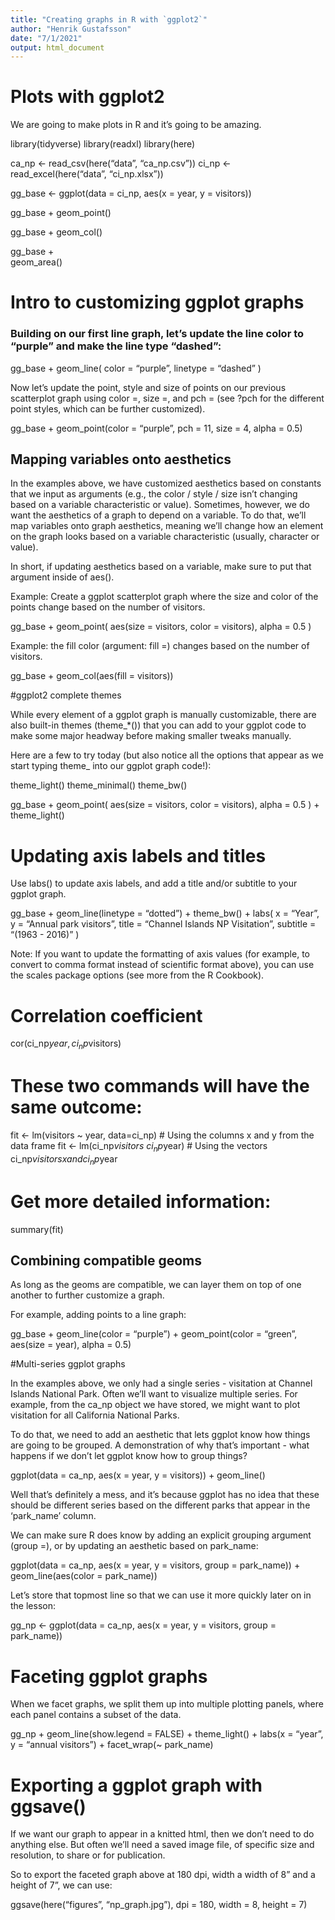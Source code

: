 ```yaml
---
title: "Creating graphs in R with `ggplot2`"
author: "Henrik Gustafsson"
date: "7/1/2021"
output: html_document
---
```


# Plots with ggplot2

We are going to make plots in R and it's going to be amazing.

library(tidyverse)
library(readxl)
library(here)

ca_np <- read_csv(here("data", "ca_np.csv"))
ci_np <- read_excel(here("data", "ci_np.xlsx"))

gg_base <- ggplot(data = ci_np, aes(x = year, y = visitors))

gg_base +
  geom_point()

gg_base +
  geom_col()

gg_base +  
  geom_area()

# Intro to customizing ggplot graphs

### Building on our first line graph, let’s update the line color to “purple” and make the line type “dashed”:

gg_base +
  geom_line(
    color = "purple",
    linetype = "dashed"
  )

Now let’s update the point, style and size of points on our previous scatterplot graph using color =, size =, and pch = (see ?pch for the different point styles, which can be further customized).

gg_base + 
  geom_point(color = "purple",
             pch = 11,
             size = 4,
             alpha = 0.5)


## Mapping variables onto aesthetics

In the examples above, we have customized aesthetics based on constants that we input as arguments (e.g., the color / style / size isn’t changing based on a variable characteristic or value). Sometimes, however, we do want the aesthetics of a graph to depend on a variable. To do that, we’ll map variables onto graph aesthetics, meaning we’ll change how an element on the graph looks based on a variable characteristic (usually, character or value).

In short, if updating aesthetics based on a variable, make sure to put that argument inside of aes().

Example: Create a ggplot scatterplot graph where the size and color of the points change based on the number of visitors.

gg_base + 
  geom_point(
    aes(size = visitors,
        color = visitors),
    alpha = 0.5
  )
  
Example: the fill color (argument: fill =) changes based on the number of visitors.

gg_base + 
  geom_col(aes(fill = visitors))
  
#ggplot2 complete themes

While every element of a ggplot graph is manually customizable, there are also built-in themes (theme_*()) that you can add to your ggplot code to make some major headway before making smaller tweaks manually.

Here are a few to try today (but also notice all the options that appear as we start typing theme_ into our ggplot graph code!):

theme_light()
theme_minimal()
theme_bw()

gg_base +
  geom_point(
    aes(size = visitors,
        color = visitors),
    alpha = 0.5
  ) +
  theme_light()

# Updating axis labels and titles

Use labs() to update axis labels, and add a title and/or subtitle to your ggplot graph.

gg_base +
  geom_line(linetype = "dotted") +
  theme_bw() +
  labs(
    x = "Year",
    y = "Annual park visitors",
    title = "Channel Islands NP Visitation",
    subtitle = "(1963 - 2016)"
  )

Note: If you want to update the formatting of axis values (for example, to convert to comma format instead of scientific format above), you can use the scales package options (see more from the R Cookbook).

# Correlation coefficient
cor(ci_np$year, ci_np$visitors)

# These two commands will have the same outcome:
fit <- lm(visitors ~ year, data=ci_np)  # Using the columns x and y from the data frame
fit <- lm(ci_np$visitors ~ ci_np$year)     # Using the vectors ci_np$visitorsx and ci_np$year

# Get more detailed information:
summary(fit)


## Combining compatible geoms

As long as the geoms are compatible, we can layer them on top of one another to further customize a graph.

For example, adding points to a line graph:

gg_base +
  geom_line(color = "purple") +
  geom_point(color = "green",
             aes(size = year),
             alpha = 0.5)

#Multi-series ggplot graphs

In the examples above, we only had a single series - visitation at Channel Islands National Park. Often we’ll want to visualize multiple series. For example, from the ca_np object we have stored, we might want to plot visitation for all California National Parks.

To do that, we need to add an aesthetic that lets ggplot know how things are going to be grouped. A demonstration of why that’s important - what happens if we don’t let ggplot know how to group things?

ggplot(data = ca_np, aes(x = year, y = visitors)) +
  geom_line()

Well that’s definitely a mess, and it’s because ggplot has no idea that these should be different series based on the different parks that appear in the ‘park_name’ column.

We can make sure R does know by adding an explicit grouping argument (group =), or by updating an aesthetic based on park_name:

ggplot(data = ca_np, aes(x = year, y = visitors, group = park_name)) +
  geom_line(aes(color = park_name))

Let’s store that topmost line so that we can use it more quickly later on in the lesson:

gg_np <- ggplot(data = ca_np, aes(x = year, y = visitors, group = park_name))

# Faceting ggplot graphs

When we facet graphs, we split them up into multiple plotting panels, where each panel contains a subset of the data.

gg_np +
  geom_line(show.legend = FALSE) +
  theme_light() + 
  labs(x = "year", y = "annual visitors") +
  facet_wrap(~ park_name)


# Exporting a ggplot graph with ggsave()

If we want our graph to appear in a knitted html, then we don’t need to do anything else. But often we’ll need a saved image file, of specific size and resolution, to share or for publication.

So to export the faceted graph above at 180 dpi, width a width of 8" and a height of 7", we can use:

ggsave(here("figures", "np_graph.jpg"), dpi = 180, width = 8, height = 7)










